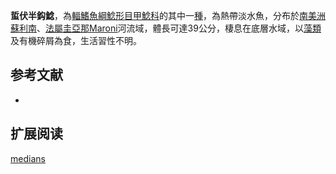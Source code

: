 {{Speciesbox
| name = 蜇伏半鈎鯰
| image = 
| image_width = 250px
| image_caption = 
| status = NE
| status_system = IUCN3.1
| genus = Hemiancistrus
| species = medians
| authority = [[Kner|Kner]], 1854
| synonyms = *''Ancistrus medians'',Kner, 1854
}} 
'''蜇伏半鈎鯰'''，為[[輻鰭魚綱|輻鰭魚綱]][[鯰形目|鯰形目]][[甲鯰科|甲鯰科]]的其中一[[種|種]]，為熱帶淡水魚，分布於[[南美洲|南美洲]][[蘇利南|蘇利南]]、[[法屬圭亞那|法屬圭亞那]]Maroni河流域，體長可達39公分，棲息在底層水域，以[[藻類|藻類]]及有機碎屑為食，生活習性不明。

==参考文献==
*{{FishBase_species|genus=Hemiancistrus|species=medians|year=2014|month=11}}

== 扩展阅读 ==
{{refbegin}}
{{wikispecies-inline|Hemiancistrus medians|蜇伏半鈎鯰}}
{{refend}}
{{Taxonbar|from=Q9002558}}

[[Category:半鈎鯰屬|medians]]